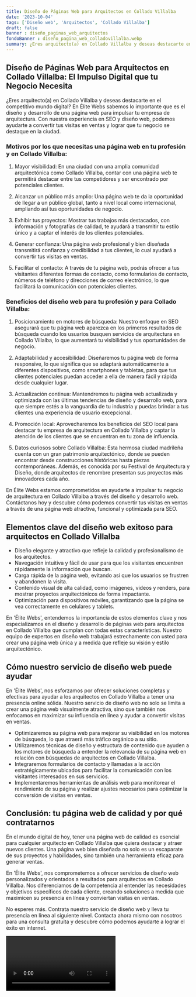 ```yaml
---
title: Diseño de Páginas Web para Arquitectos en Collado Villalba
date: '2023-10-04'
tags: ['Diseño web', 'Arquitectos', 'Collado Villalba']
draft: false
banner : diseño_paginas_web_arquitectos
fondoBanner : diseño_pagina_web_colladovillalba.webp
summary: ¿Eres arquitecto(a) en Collado Villalba y deseas destacarte en el competitivo mundo digital? En Élite Webs sabemos lo importante que es el diseño y desarrollo de una página web para impulsar tu empresa de arquitectura. Con nuestra experiencia en SEO y diseño web, podemos ayudarte a convertir tus visitas en ventas y lograr que tu negocio se destaque en la ciudad. 
---
```


## Diseño de Páginas Web para Arquitectos en Collado Villalba: El Impulso Digital que tu Negocio Necesita

¿Eres arquitecto(a) en Collado Villalba y deseas destacarte en el competitivo mundo digital? En Élite Webs sabemos lo importante que es el diseño y desarrollo de una página web para impulsar tu empresa de arquitectura. Con nuestra experiencia en SEO y diseño web, podemos ayudarte a convertir tus visitas en ventas y lograr que tu negocio se destaque en la ciudad. 

### Motivos por los que necesitas una página web en tu profesión y en Collado Villalba:

1. Mayor visibilidad: En una ciudad con una amplia comunidad arquitectónica como Collado Villalba, contar con una página web te permitirá destacar entre tus competidores y ser encontrado por potenciales clientes.

2. Alcanzar un público más amplio: Una página web te da la oportunidad de llegar a un público global, tanto a nivel local como internacional, ampliando así tus oportunidades de negocio.

3. Exhibir tus proyectos: Mostrar tus trabajos más destacados, con información y fotografías de calidad, te ayudará a transmitir tu estilo único y a captar el interés de los clientes potenciales.

4. Generar confianza: Una página web profesional y bien diseñada transmitirá confianza y credibilidad a tus clientes, lo cual ayudará a convertir tus visitas en ventas.

5. Facilitar el contacto: A través de tu página web, podrás ofrecer a tus visitantes diferentes formas de contacto, como formularios de contacto, números de teléfono y direcciones de correo electrónico, lo que facilitará la comunicación con potenciales clientes.

### Beneficios del diseño web para tu profesión y para Collado Villalba:

1. Posicionamiento en motores de búsqueda: Nuestro enfoque en SEO asegurará que tu página web aparezca en los primeros resultados de búsqueda cuando los usuarios busquen servicios de arquitectura en Collado Villalba, lo que aumentará tu visibilidad y tus oportunidades de negocio.

2. Adaptabilidad y accesibilidad: Diseñaremos tu página web de forma responsive, lo que significa que se adaptará automáticamente a diferentes dispositivos, como smartphones y tabletas, para que tus clientes potenciales puedan acceder a ella de manera fácil y rápida desde cualquier lugar.

3. Actualización continua: Mantendremos tu página web actualizada y optimizada con las últimas tendencias de diseño y desarrollo web, para que siempre estés a la vanguardia de tu industria y puedas brindar a tus clientes una experiencia de usuario excepcional.

4. Promoción local: Aprovecharemos los beneficios del SEO local para destacar tu empresa de arquitectura en Collado Villalba y captar la atención de los clientes que se encuentran en tu zona de influencia.

5. Datos curiosos sobre Collado Villalba: Esta hermosa ciudad madrileña cuenta con un gran patrimonio arquitectónico, donde se pueden encontrar desde construcciones históricas hasta piezas contemporáneas. Además, es conocida por su Festival de Arquitectura y Diseño, donde arquitectos de renombre presentan sus proyectos más innovadores cada año.

En Élite Webs estamos comprometidos en ayudarte a impulsar tu negocio de arquitectura en Collado Villalba a través del diseño y desarrollo web. Contáctanos hoy y descubre cómo podemos convertir tus visitas en ventas a través de una página web atractiva, funcional y optimizada para SEO.

<GifSeo />

<Cta />

## Elementos clave del diseño web exitoso para arquitectos en Collado Villalba

- Diseño elegante y atractivo que refleje la calidad y profesionalismo de los arquitectos.
- Navegación intuitiva y fácil de usar para que los visitantes encuentren rápidamente la información que buscan.
- Carga rápida de la página web, evitando así que los usuarios se frustren y abandonen la visita.
- Contenido visual de alta calidad, como imágenes, videos y renders, para mostrar proyectos arquitectónicos de forma impactante.
- Optimización para dispositivos móviles, garantizando que la página se vea correctamente en celulares y tablets.

En 'Élite Webs', entendemos la importancia de estos elementos clave y nos especializamos en el diseño y desarrollo de páginas web para arquitectos en Collado Villalba que cumplan con todas estas características. Nuestro equipo de expertos en diseño web trabajará estrechamente con usted para crear una página web única y a medida que refleje su visión y estilo arquitectónico.

## Cómo nuestro servicio de diseño web puede ayudar

En 'Élite Webs', nos esforzamos por ofrecer soluciones completas y efectivas para ayudar a los arquitectos en Collado Villalba a tener una presencia online sólida. Nuestro servicio de diseño web no solo se limita a crear una página web visualmente atractiva, sino que también nos enfocamos en maximizar su influencia en línea y ayudar a convertir visitas en ventas.

- Optimizaremos su página web para mejorar su visibilidad en los motores de búsqueda, lo que atraerá más tráfico orgánico a su sitio.
- Utilizaremos técnicas de diseño y estructura de contenido que ayuden a los motores de búsqueda a entender la relevancia de su página web en relación con búsquedas de arquitectos en Collado Villalba.
- Integraremos formularios de contacto y llamadas a la acción estratégicamente ubicados para facilitar la comunicación con los visitantes interesados en sus servicios.
- Implementaremos herramientas de análisis web para monitorear el rendimiento de su página y realizar ajustes necesarios para optimizar la conversión de visitas en ventas.

## Conclusión: tu página web de calidad y por qué contratarnos

En el mundo digital de hoy, tener una página web de calidad es esencial para cualquier arquitecto en Collado Villalba que quiera destacar y atraer nuevos clientes. Una página web bien diseñada no solo es un escaparate de sus proyectos y habilidades, sino también una herramienta eficaz para generar ventas.

En 'Élite Webs', nos comprometemos a ofrecer servicios de diseño web personalizados y orientados a resultados para arquitectos en Collado Villalba. Nos diferenciamos de la competencia al entender las necesidades y objetivos específicos de cada cliente, creando soluciones a medida que maximicen su presencia en línea y conviertan visitas en ventas.

No esperes más. Contrata nuestro servicio de diseño web y lleva tu presencia en línea al siguiente nivel. Contacta ahora mismo con nosotros para una consulta gratuita y descubre cómo podemos ayudarte a lograr el éxito en internet.

<Video />

<CtaBot job='Arquitectos' city='Collado Villalba'/>

<Gmaps query='Collado Villalba+españa+maps' />